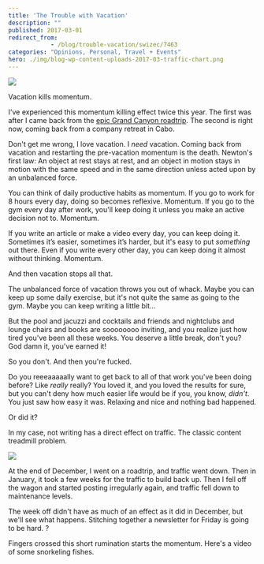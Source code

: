 ```yaml
---
title: 'The Trouble with Vacation'
description: ""
published: 2017-03-01
redirect_from: 
            - /blog/trouble-vacation/swizec/7463
categories: "Opinions, Personal, Travel + Events"
hero: ./img/blog-wp-content-uploads-2017-03-traffic-chart.png
---
```

![](https://instagram.fsnc1-5.fna.fbcdn.net/t51.2885-15/e35/16788409_411935005808905_281051866597425152_n.jpg)

Vacation kills momentum.

I&#x27;ve experienced this momentum killing effect twice this year. The first was after I came back from the [epic Grand Canyon roadtrip](https://swizec.com/blog/60-seconds-2000-miles/swizec/7334). The second is right now, coming back from a company retreat in Cabo.

Don&#x27;t get me wrong, I love vacation. I _need_ vacation. Coming back from vacation and restarting the pre-vacation momentum is the death. Newton&#x27;s first law: An object at rest stays at rest, and an object in motion stays in motion with the same speed and in the same direction unless acted upon by an unbalanced force.

You can think of daily productive habits as momentum. If you go to work for 8 hours every day, doing so becomes reflexive. Momentum. If you go to the gym every day after work, you&#x27;ll keep doing it unless you make an active decision not to. Momentum.

If you write an article or make a video every day, you can keep doing it. Sometimes it’s easier, sometimes it’s harder, but it&#x27;s easy to put _something_ out there. Even if you write every other day, you can keep doing it almost without thinking. Momentum.

And then vacation stops all that.

The unbalanced force of vacation throws you out of whack. Maybe you can keep up some daily exercise, but it&#x27;s not quite the same as going to the gym. Maybe you can keep writing a little bit…

But the pool and jacuzzi and cocktails and friends and nightclubs and lounge chairs and books are soooooooo inviting, and you realize just how tired you&#x27;ve been all these weeks. You deserve a little break, don&#x27;t you? God damn it, you&#x27;ve earned it!

So you don&#x27;t. And then you&#x27;re fucked.

Do you reeeaaaaally want to get back to all of that work you&#x27;ve been doing before? Like _really_ really? You loved it, and you loved the results for sure, but you can&#x27;t deny how much easier life would be if you, you know, _didn&#x27;t_. You just saw how easy it was. Relaxing and nice and nothing bad happened.

Or did it?

In my case, not writing has a direct effect on traffic. The classic content treadmill problem.

![](./img/blog-wp-content-uploads-2017-03-traffic-chart.png)

At the end of December, I went on a roadtrip, and traffic went down. Then in January, it took a few weeks for the traffic to build back up. Then I fell off the wagon and started posting irregularly again, and traffic fell down to maintenance levels.

The week off didn&#x27;t have as much of an effect as it did in December, but we&#x27;ll see what happens. Stitching together a newsletter for Friday is going to be hard. ?

Fingers crossed this short rumination starts the momentum. Here&#x27;s a video of some snorkeling fishes.

